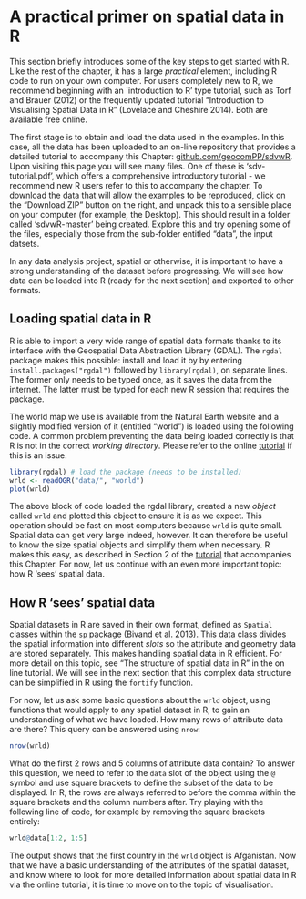 A practical primer on spatial data in R
==================

This section briefly introduces some of the key steps to get started with R. 
Like the rest of the chapter, it has a large *practical* element, 
including R code to run on your own computer. For users completely new 
to R, we recommend beginning with an `introduction to R' type tutorial, 
such as Torf and Brauer (2012) or the frequently updated tutorial "Introduction
to Visualising Spatial Data in R" (Lovelace and Cheshire 2014). Both 
are available free online.

The first stage 
is to obtain and load the data used in the examples. In this case, all the 
data has been uploaded to an on-line repository that provides 
a detailed tutorial to accompany this Chapter:
[github.com/geocomPP/sdvwR](https://github.com/geocomPP/sdvwR/blob/master/sdv-tutorial.pdf?raw=true). 
Upon visiting this page you will see many files. One of these 
is 'sdv-tutorial.pdf', which offers a comprehensive introductory tutorial - we recommend new R users 
refer to this to accompany the chapter. To download the data
that will allow the examples to be reproduced, click on the "Download ZIP" 
button on the right, and unpack this to a sensible place
on your computer (for example, the Desktop). 
This should result in a folder called 'sdvwR-master' being created.
Explore this and try opening some of the files, 
especially those from the sub-folder entitled "data", the input datsets.

In any data analysis project, spatial or otherwise, it is important to
have a strong understanding of the dataset before progressing. 
We will see how data can be loaded into R (ready for the next section) and exported
to other formats.

## Loading spatial data in R

R is able to import a very wide range of spatial data formats thanks to
its interface with the Geospatial Data Abstraction Library (GDAL). 
The `rgdal` package makes this possible: install and 
load it by by entering `install.packages("rgdal")` followed by `library(rgdal)`, 
on separate lines. 
The former only needs to be typed once, as it saves the data from the internet. 
The latter must be typed for each new R session that requires the package.

The world map we use is available from the Natural Earth website and a
slightly modified version of it (entitled "world") is loaded using the following code.
A common problem preventing the data being loaded correctly is that 
R is not in the correct *working directory*. Please refer to the online 
[tutorial](https://github.com/geocomPP/sdvwR/blob/master/sdv-tutorial.pdf?raw=true) if this is an issue.

```r
library(rgdal) # load the package (needs to be installed)
wrld <- readOGR("data/", "world")
plot(wrld)
```

The above block of code loaded the rgdal library, created a new *object* called `wrld` and 
plotted this object to ensure it is as we expect.
This operation should be fast on most computers because `wrld` is quite small.
Spatial data can get very large indeed, however. 
It can therefore be useful to 
know the size spatial objects and simplify them when necessary.
R makes this easy, as described in Section 2 of the 
[tutorial](https://github.com/geocomPP/sdvwR/blob/master/sdv-tutorial.pdf?raw=true) that accompanies this Chapter. 
For now, let us continue with an even more important topic: how R 'sees' spatial data.

## How R 'sees' spatial data

Spatial datasets in R are saved in their own format, defined as 
`Spatial` classes within the `sp` package (Bivand et al. 2013). This data class divides the 
spatial information into different *slots* so the attribute and geometry data
are stored separately. This makes handling spatial data in R efficient.
For more detail on this topic, see "The structure of spatial data in R" in 
the on line tutorial. We will see in the next section that this complex data
structure can be simplified in R using the `fortify` function. 

For now, let us ask some basic questions about the `wrld` object, using 
functions that would apply to any spatial dataset in R, to gain an understanding
of what we have loaded. How many rows of attribute data are there? This query can be answered using `nrow`:

```r
nrow(wrld)
```

What do the first 2 rows and 5 columns of attribute data contain?
To answer this question, we need to refer to the `data` slot of the 
object using the `@` symbol and use square brackets to define the subset
of the data to be displayed. In R, the rows are always referred to before
the comma within the square brackets and the column numbers after. Try
playing with the following line of code, for example by removing the square
brackets entirely:

```r
wrld@data[1:2, 1:5] 
```

The output shows that the first country in the `wrld` object is Afganistan.
Now that we have a basic understanding of the attributes of the spatial dataset, 
and know where to look for more detailed information about spatial data in R via
the online tutorial, it is time to move on to the topic of visualisation.


